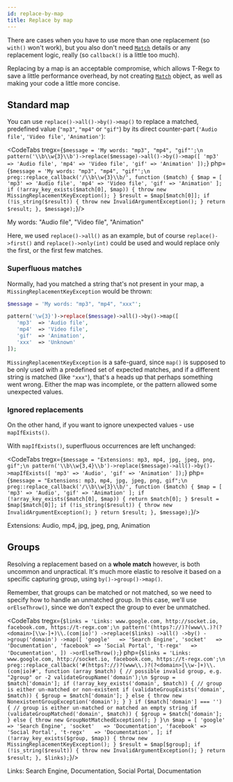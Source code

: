 ```yaml
---
id: replace-by-map
title: Replace by map
---
```




There are cases when you have to use more than one replacement (so `with()` won't work),
but you also don't need [`Match`](match-details.md) details or
any replacement logic, really (so `callback()` is a little too much).

Replacing by a map is an acceptable compromise, which allows T-Regx to save a little performance
overhead, by not creating [`Match`](match-details.md) object, as well as making your code a
little more concise.

## Standard map

You can use `replace()->all()->by()->map()` to replace a matched, predefined value (`"mp3"`, `"mp4"` or `"gif"`)
by its direct counter-part (`'Audio file'`, `'Video file'`, `'Animation'`):

<CodeTabs
    tregx={`$message = 'My words: "mp3", "mp4", "gif"';\n
pattern('\\b\\w{3}\\b')->replace($message)->all()->by()->map([
    'mp3' => 'Audio file',
    'mp4' => 'Video file',
    'gif' => 'Animation'
]);`}
    php={`$message = 'My words: "mp3", "mp4", "gif"';\n
preg::replace_callback('/\\b\\w{3}\\b/', function ($match) {
    $map = [
        'mp3' => 'Audio file',
        'mp4' => 'Video file',
        'gif' => 'Animation'
    ];
    if (!array_key_exists($match[0], $map)) {
        throw new MissingReplacementKeyException();
    }
    $result = $map[$match[0]];
    if (!is_string($result)) {
        throw new InvalidArgumentException();
    }
    return $result;
}, $message);`}/>

<!--T-Regx:{echo-at(2)}-->
<!--PHP:{echo-at(2)}-->
<Result text>My words: "Audio file", "Video file", "Animation"</Result>

Here, we used `replace()->all()` as an example, but of course `replace()->first()` and
`replace()->only(int)` could be used and would replace only the first, or the first few matches.

### Superfluous matches

Normally, had you matched a string that's not present in your map, a `MissingReplacementKeyException` would be thrown:

```php
$message = 'My words: "mp3", "mp4", "xxx"';

pattern('\w{3}')->replace($message)->all()->by()->map([
   'mp3'  => 'Audio file',
   'mp4'  => 'Video file',
   'gif'  => 'Animation',
   'xxx'  => 'Unknown'
]);
```

`MissingReplacementKeyException` is a safe-guard, since `map()` is supposed to be only used with a predefined
set of expected matches, and if a different string is matched (like `"xxx"`), that's a heads up
that perhaps something went wrong. Either the map was incomplete, or the pattern allowed some unexpected values.

### Ignored replacements

On the other hand, if you want to ignore unexpected values - use `mapIfExists()`.

With `mapIfExists()`, superfluous occurrences are left unchanged:

<CodeTabs
    tregx={`$message = "Extensions: mp3, mp4, jpg, jpeg, png, gif";\n
pattern('\\b\\w{3,4}\\b')->replace($message)->all()->by()->mapIfExists([
   'mp3' => 'Audio',
   'gif' => 'Animation'
]);`}
    php={`$message = "Extensions: mp3, mp4, jpg, jpeg, png, gif";\n
preg::replace_callback('/\\b\\w{3}\\b/', function ($match) {
    $map = [
        'mp3' => 'Audio',
        'gif' => 'Animation'
    ];
    if (!array_key_exists($match[0], $map)) {
        return $match[0];
    }
    $result = $map[$match[0]];
    if (!is_string($result)) {
        throw new InvalidArgumentException();
    }
    return $result;
}, $message);`}/>

<!--T-Regx:{echo-at(2)}-->
<!--PHP:{echo-at(2)}-->
<Result text>Extensions: Audio, mp4, jpg, jpeg, png, Animation</Result>

## Groups

Resolving a replacement based on a **whole match** however, is both uncommon and unpractical. It's much more elastic to resolve
it based on a specific capturing group, using `by()->group()->map()`.

Remember, that groups can be matched or not matched, so we need to specify how to
handle an unmatched group. In this case, we'll use `orElseThrow()`, since we don't
expect the group to ever be unmatched.

<CodeTabs
    tregx={`$links = 'Links: www.google.com, http://socket.io, facebook.com, https://t-regx.com';\n
pattern('(https?://)?(www\\.)?(?<domain>[\\w-]+)\\.(com|io)')
    ->replace($links)
    ->all()
    ->by()
    ->group('domain')
    ->map([
       'google'   => 'Search Engine',
       'socket'   => 'Documentation',
       'facebook' => 'Social Portal',
       't-regx'   => 'Documentation',
    ])
    ->orElseThrow();`}
    php={`$links = 'Links: www.google.com, http://socket.io, facebook.com, https://t-regx.com';\n
preg::replace_callback('#(https?://)?(www\\.)?(?<domain>[\\w-]+)\\.(com|io)#', function (array $match) {
    // possible invalid group, e.g. "2group" or -2
    validateGroupName('domain');\n
    $group = $match['domain'];
    if (!array_key_exists('domain', $match)) {
        // group is either un-matched or non-existent
        if (validateGroupExists('domain', $match)) {
            $group = $match['domain'];
        } else {
            throw new NonexistentGroupException('domain');
        }
    }
    if ($match['domain'] === '') {
        // group is either un-matched or matched an empty string
        if (validateGroupMatched('domain', $match)) {
            $group = $match['domain'];
        } else {
            throw new GroupNotMatchedException();
        }
    }\n
    $map = [
        'google'   => 'Search Engine',
        'socket'   => 'Documentation',
        'facebook' => 'Social Portal',
        't-regx'   => 'Documentation',
    ];
    if (!array_key_exists($group, $map)) {
        throw new MissingReplacementKeyException();
    }
    $result = $map[$group];
    if (!is_string($result)) {
        throw new InvalidArgumentException();
    }
    return $result;
}, $links);`}/>

<!--T-Regx:{echo-at(2)}-->
<!--PHP:{echo-at(2)}-->
<Result text>Links: Search Engine, Documentation, Social Portal, Documentation</Result>
